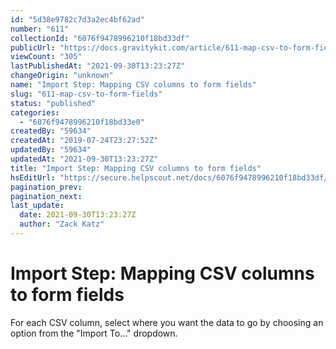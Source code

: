 ```yaml
---
id: "5d38e9782c7d3a2ec4bf62ad"
number: "611"
collectionId: "6076f9478996210f18bd33df"
publicUrl: "https://docs.gravitykit.com/article/611-map-csv-to-form-fields"
viewCount: "305"
lastPublishedAt: "2021-09-30T13:23:27Z"
changeOrigin: "unknown"
name: "Import Step: Mapping CSV columns to form fields"
slug: "611-map-csv-to-form-fields"
status: "published"
categories: 
  - "6076f9478996210f18bd33e0"
createdBy: "59634"
createdAt: "2019-07-24T23:27:52Z"
updatedBy: "59634"
updatedAt: "2021-09-30T13:23:27Z"
title: "Import Step: Mapping CSV columns to form fields"
hsEditUrl: "https://secure.helpscout.net/docs/6076f9478996210f18bd33df/article/5d38e9782c7d3a2ec4bf62ad"
pagination_prev: 
pagination_next: 
last_update:
  date: 2021-09-30T13:23:27Z
  author: "Zack Katz"
---
```


# Import Step: Mapping CSV columns to form fields

For each CSV column, select where you want the data to go by choosing an option from the "Import To…" dropdown.